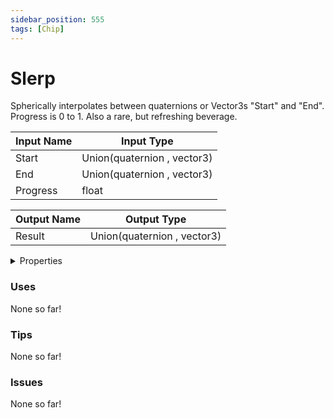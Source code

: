 ```yaml
---
sidebar_position: 555
tags: [Chip]
---
```


# Slerp

Spherically interpolates between quaternions or Vector3s "Start" and "End". Progress is 0 to 1. Also a rare, but refreshing beverage.



| Input Name | Input Type |
|-----------|-----------|
| Start | Union(quaternion , vector3) |
| End | Union(quaternion , vector3) |
| Progress | float |

| Output Name | Output Type |
|-----------|-----------|
| Result | Union(quaternion , vector3) |


<details>
  <summary>Properties</summary>
  <div>
    <div>
    <table>
      <thead>
        <tr>
          <th>Is beta required?</th>
          <th>❌</th>
        </tr>
        <tr>
          <th>Is this chip a trolling risk?</th>
          <th>❌</th>
        </tr>
        <tr>
          <th>Chip UUPD</th>
          <th>8d5f0586-1ecf-42ba-a34f-c6ccbb0eadb9</th>
        </tr>
      </thead>
    </table>
    </div>
  </div>
</details>

### Uses

None so far!

### Tips

None so far!

### Issues

None so far!